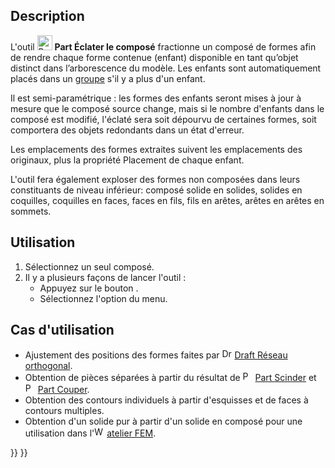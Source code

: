 <languages/>

{{Docnav/fr
|[[Part_Compound/fr|Composé]]
|[[Part_CompoundFilter/fr|Filtre de composé]]
|[[Part_Workbench/fr|Atelier Part]]
|IconL=Part_Compound.svg
|IconR=Part_CompoundFilter.svg
|IconC=Workbench_Part.svg
}}

{{GuiCommand/fr
|Name=Part ExplodeCompound
|Name/fr=Part Éclater le composé
|MenuLocation=Part → Composés → Éclater le composé
|Workbenches=[[Part_Workbench/fr|Part]]
|Version=0.18
|SeeAlso=[[Part_Compound/fr|Part Composé]], [[Draft_Downgrade/fr|Draft Désagréger]]
}}

==Description== 

L'outil [[Image:Part_ExplodeCompound.svg|24px]] '''Part Éclater le composé''' fractionne un composé de formes afin de rendre chaque forme contenue (enfant) disponible en tant qu’objet distinct dans l’arborescence du modèle. Les enfants sont automatiquement placés dans un [[Std_Group/fr|groupe]] s'il y a plus d'un enfant.

Il est semi-paramétrique : les formes des enfants seront mises à jour à mesure que le composé source change, mais si le nombre d'enfants dans le composé est modifié, l'éclaté sera soit dépourvu de certaines formes, soit comportera des objets redondants dans un état d'erreur.

Les emplacements des formes extraites suivent les emplacements des originaux, plus la propriété Placement de chaque enfant.

L'outil fera également exploser des formes non composées dans leurs constituants de niveau inférieur: composé solide en solides, solides en coquilles, coquilles en faces, faces en fils, fils en arêtes, arêtes en arêtes en sommets.

<span id="Usage"></span>
==Utilisation==

# Sélectionnez un seul composé.
# Il y a plusieurs façons de lancer l'outil :
#* Appuyez sur le bouton {{Button|[[Image:Part_ExplodeCompound.svg|16px]] [[Part_ExplodeCompound/fr|Éclater le composé]]}}.
#* Sélectionnez l'option {{MenuCommand|Part → Composés → [[Image:Part_ExplodeCompound.svg|16px]] Éclater le composé}} du menu.

<span id="Use_cases"></span>
==Cas d'utilisation==

* Ajustement des positions des formes faites par [[Image:Draft_OrthoArray.svg|16px]] [[Draft_OrthoArray/fr|Draft Réseau orthogonal]].
* Obtention de pièces séparées à partir du résultat de [[Image:Part_Slice.svg|16px]] [[Part_Slice/fr|Part Scinder]] et [[Image:Part_Cut.svg|16px]] [[Part_Cut/fr|Part Couper]].
* Obtention des contours individuels à partir d'esquisses et de faces à contours multiples.
* Obtention d'un solide pur à partir d'un solide en composé pour une utilisation dans l'[[Image:Workbench_FEM.svg|16px]] [[FEM_Workbench/fr|atelier FEM]].


{{Docnav/fr
|[[Part_Compound/fr|Composé]]
|[[Part_CompoundFilter/fr|Filtre de composé]]
|[[Part_Workbench/fr|Atelier Part]]
|IconL=Part_Compound.svg
|IconR=Part_CompoundFilter.svg
|IconC=Workbench_Part.svg
}}

{{Part Tools navi{{#translation:}}}}
{{Userdocnavi{{#translation:}}}}